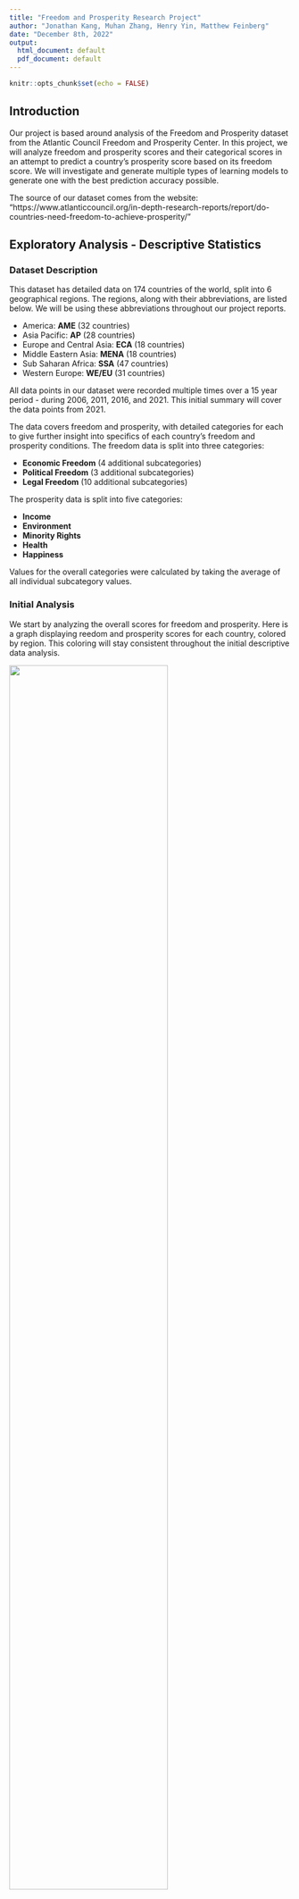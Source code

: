 ```yaml
---
title: "Freedom and Prosperity Research Project"
author: "Jonathan Kang, Muhan Zhang, Henry Yin, Matthew Feinberg"
date: "December 8th, 2022"
output:
  html_document: default
  pdf_document: default
---
```


```r
knitr::opts_chunk$set(echo = FALSE)
```

## Introduction

Our project is based around analysis of the Freedom and Prosperity dataset from the Atlantic Council Freedom and Prosperity Center. In this project, we will analyze freedom and prosperity scores and their categorical scores in an attempt to predict a country's prosperity score based on its freedom score. We will investigate and generate multiple types of learning models to generate one with the best prediction accuracy possible. 

The source of our dataset comes from the website: "https://www.atlanticcouncil.org/in-depth-research-reports/report/do-countries-need-freedom-to-achieve-prosperity/"





## Exploratory Analysis - Descriptive Statistics


### Dataset Description

This dataset has detailed data on 174 countries of the world, split into 6 geographical regions. The regions, along with their abbreviations, are listed below. We will be using these abbreviations throughout our project reports.

- America: **AME** (32 countries)
- Asia Pacific: **AP** (28 countries)
- Europe and Central Asia: **ECA** (18 countries)
- Middle Eastern Asia: **MENA** (18 countries)
- Sub Saharan Africa: **SSA** (47 countries)
- Western Europe: **WE/EU** (31 countries)

All data points in our dataset were recorded multiple times over a 15 year period - during 2006, 2011, 2016, and 2021. This initial summary will cover the data points from 2021.

The data covers freedom and prosperity, with detailed categories for each to give further insight into specifics of each country's freedom and prosperity conditions. The freedom data is split into three categories:

- **Economic Freedom** (4 additional subcategories)
- **Political Freedom** (3 additional subcategories)
- **Legal Freedom** (10 additional subcategories)

The prosperity data is split into five categories:

- **Income**
- **Environment**
- **Minority Rights**
- **Health**
- **Happiness**

Values for the overall categories were calculated by taking the average of all individual subcategory values.

### Initial Analysis

We start by analyzing the overall scores for freedom and prosperity. Here is a graph displaying reedom and prosperity scores for each country, colored by region. This coloring will stay consistent throughout the initial descriptive data analysis.

![](https://raw.githubusercontent.com/illinois-stat447/fa22-prj-muhanz2-jk36-haorany3-maf7/main/img/maf7/overallscores.png){width=75%}

Both freedom and prosperity scores are scaled to values between 0 and 100 inclusive. Here are some basic statistics for both scores (rounded to two decimal places):

**Freedom Score**

- Mean: 56.69
- Standard Deviaton: 19.94
- Minimum: 11.61
- Maximum: 92.45

**Prosperity Score**

- Mean: 51.24
- Standard Deviation: 18.77
- Minimum: 15.96
- Maximum: 97.13


### Freedom Score Analysis

We can analyze the freedom scores for each specific region. We can use a box plot to visually see the freedom scores grouped by region.

![](https://raw.githubusercontent.com/illinois-stat447/fa22-prj-muhanz2-jk36-haorany3-maf7/main/img/maf7/freedomscores.png){width=75%}

Our dataset has an additional categorical variable for freedom scores. The categorical variable is assigned as follows:

- **Unfree (UF)**: freedom score from 0 to 25 (11 countries)
- **Mostly Unfree (MUF)**: freedom score from 25 to 50 (55 countries)
- **Mostly Free (MF)**: freedom score from 50 to 75 (67 countries)
- **Free (F)**: freedom score from 75 to 100 (41 countries)

We can use this categorical variable to generate an additional visualization for country freedom. These bar plots are shown below.

![](https://raw.githubusercontent.com/illinois-stat447/fa22-prj-muhanz2-jk36-haorany3-maf7/main/img/maf7/freedomcategorical.png){width=75%}

From these two plots, we can see that the average freedom score is much higher for Western European countries compared to every other region. There are also 28 Western European countries that are Free out of a total of 41 Free countries. 

### Prosperity Score Analysis

Similarly to what we have just done for the freedom scores, we can analyze the prosperity scores by region. We can use a box plot to visually see the prosperity scores grouped by region.

![](https://raw.githubusercontent.com/illinois-stat447/fa22-prj-muhanz2-jk36-haorany3-maf7/main/img/maf7/prosperityscores.png){width=75%}

Similarly to the freedom scores, our dataset has an additional categorical variable for prosperity scores. The categorical variable is assigned as follows:

- **Unprosperous (UP)**: prosperity score from 0 to 25 (5 countries)
- **Mostly Unprosperous (MUP)**: prosperity score from 25 to 50 (87 countries)
- **Mostly Prosperous (MP)**: prosperity score from 50 to 75 (57 countries)
- **Prosperous (P)**: prosperity score from 75 to 100 (25 countries)

We can use this categorical variable to generate an additional visualization for country prosperity. These bar plots are shown below.

![](https://raw.githubusercontent.com/illinois-stat447/fa22-prj-muhanz2-jk36-haorany3-maf7/main/img/maf7/prosperitycategorical.png){width=75%}

Once again, Western European countries have a higher average prosperity score than the other regions. Western European countries also account for 17 of the 25 Prosperous countries.


## Exploratory Analysis - Correlations 

We will investigate the correlations between the main categories of Freedom and Prosperity against their subcategories. Next, we will dive into the specific factors of Freedom and obtain the factors that have are highly correlated with the subcategories of Freedom.

## Freedom and its Main Categories


![Freedom Correlations](https://github.com/illinois-stat447/fa22-prj-muhanz2-jk36-haorany3-maf7/blob/main/img/freedom_scores.png?raw=true){width=100%}

## Prosperity and its Main Cateogries

![Prosperity Correlations](https://github.com/illinois-stat447/fa22-prj-muhanz2-jk36-haorany3-maf7/blob/main/img/prosperity_scores.png?raw=true){width=100%}

## Freedom Subcategory (1)

![Political Freedom](https://github.com/illinois-stat447/fa22-prj-muhanz2-jk36-haorany3-maf7/blob/main/img/political_freedom.png?raw=true){width=80%}

## Freedom Subcategory (2)

![Legal Freedom](https://github.com/illinois-stat447/fa22-prj-muhanz2-jk36-haorany3-maf7/blob/main/img/legal_freedom.png?raw=true){width=100%}

## Freedom Subcategory (3)

![Economic Freedom](https://github.com/illinois-stat447/fa22-prj-muhanz2-jk36-haorany3-maf7/blob/main/img/economic_freedom.png?raw=true){width=80%}







## Statistical Learning Methods

For the following slides, we will be looking at various statistical models that will help with this data analysis project.

## Linear Regression - General Scores

![Linear Regression](https://github.com/illinois-stat447/fa22-prj-muhanz2-jk36-haorany3-maf7/blob/main/img/freedomvprosperity.png?raw=true){width=60%}

From this plot we can infer that there seems to be an upward curve resembling an exponential relationship. As there seems to be two large clusters, we will attempt to cluster the groups using Gaussian Mixture Model method.

## Gaussian Mixture Model Clustering

![Gaussian Mixture Model](https://github.com/illinois-stat447/fa22-prj-muhanz2-jk36-haorany3-maf7/blob/main/img/gaussian_clusters.png?raw=true){width=60%}

We can see from the clusters above that there are two clustered groups between the free and prosporous countries against the unfree and unprosperous countries.

## Regression Model With Interaction Term
![](https://github.com/illinois-stat447/fa22-prj-muhanz2-jk36-haorany3-maf7/blob/main/img/henry-img/Compare%20Freedom-Driven%20Prosperity%20with%20Endowment.png?raw=true){width=60%}

![](https://github.com/illinois-stat447/fa22-prj-muhanz2-jk36-haorany3-maf7/blob/main/img/henry-img/A%20Closer%20Look.png?raw=true){width=60%}

![](https://github.com/illinois-stat447/fa22-prj-muhanz2-jk36-haorany3-maf7/blob/main/img/henry-img/Criteria%20Based%20Model%20Selection.png?raw=true){width=60%}

The plots show endowment has a little to do with prosperity. The statistics also echo this conclusion as only freedom score was kept in the final model using an AIC based variable selection process.

## Machine Learning Models for porsperity score prediction

We use several supervised learning methods to build prediction models for prosperity scores based on all the freedom subcategories, and compare their performances. 

## Data Processing and prediction settings 
Our data source is from the Atlantic Council. For every country beginning from 2006 and in every 5 years, the Atlantic Council give it a score for every freedom subcategories and prosperity. Using these scores, we form the training and testing data set. Since the algorithmic models we intend to use are designed for predicting discrete values, we have to classify the prosperity scores into reasonable partitions.In achieving this, the following basic statistical inferences are made:

| mean | median | maximum | minimum | standard deviation| 
| :----: | :----: | :----: | :----: | :----: |
| 48.38 | 50.57 | 98.63 | 15.47 | 19.05 |


The following is the visualization of distribution of prosperity scores amongst all data. 
![](https://github.com/illinois-stat447/fa22-prj-muhanz2-jk36-haorany3-maf7/blob/main/img/muhan/prosperity_score_distribution.png){width=50%}




We observe that most countries have prosperity score in between 75 and 25 and a few are below 75. It is important to note that by Atlantic Council's definition, 75 is the threshold for developing countries and developed countries and 50 is the threshold for under developing countries and developing countries. We partition our data accordingly by this standard. We set the label 1, 2, and 3, where 1 stands for under developing countries, 2 stands for developing countries, and 3 stands for developed countries. Combining all the data from 2021, 2016, 2011, and 2006, we find that there are 384 under developing labels, 213, developing labels, and 99 developed labels. 

| labels | meaning | threshold | size | 
| :----: | :----: | :----: | :----: |
| 1 | under developing countries | score <= 50 | 384 |
| 2 | developing countries | score <= 75 and score > 50| 213 |
| 3 | developed countries| score > 75| 99 |


Next, we delete all rows where there exists at least one null values. In separating training data and testing data, we use the default 0.8 value, whereby 80% of the data are for training and 20% of the data are for testing. After this process, we find that we have 395 data set for training and 98 for testing. It is also worth while to state that we have 17 features. 

## Decision Tree
Our initial decision tree model yields a 100% accuracy on training data and 82.65% accuracy on testing data. In avoiding over fitting, we then conduct post pruning. Our method is to continuously delete the node with the lowest impurity (least able to classify data) until the test data accuracy is maximized. The lowest impurity is manifested by "effective alpha". The following graph shows the accuracy with every node we prune (the x axis is the lowest effective alpha of ever tree). 

![](https://github.com/illinois-stat447/fa22-prj-muhanz2-jk36-haorany3-maf7/blob/main/img/muhan/pruning_accuracy.png?raw=true){width=50%}


While training accuracy decreases monotonically with nodes being removed, testing accuracy increases to a pinnacle, and then decreases monotonically. This is performing as expected since as the nodes are being removed, the problem of over fitting is being addressed, and as it starts to decrease, the model becomes to under fitting. In light of this observation, we pick the pinnacle of testing accuracy to be our final decision tree model. We reach a 85.71% accuracy for testing data and 95.94% accuracy for training data. 

In addition, the simplicity of decision tree model also allows us to open the "black box" of the model itself. The following is the visualization of our post pruning model.  

![Decision tree visualization](https://github.com/illinois-stat447/fa22-prj-muhanz2-jk36-haorany3-maf7/blob/main/img/muhan/decision_tree.png?raw=true){width=80%}



Such visualization allows us to obtain the nodes with highest impurity. It implies that the nodes are amongst the strongest in separating labels, and hence, they are the most determining factors in implicating prosperity. From descending importance, these variables are: "State capacity", "Absence of Corruption", "Government integrity", and "Efficient judiciary". In light of this finding, we state that an effective governmental apparatus in maintaining law and order correlates with a country's prosperity. 

## Other attempts 
Although we reached a decent accuracy based on random forest, it would be beneficial if we test the performance of other major models. We also attempted random forest, gradient boosting, and neural network. For random forest, we obtain the optimal results after 300 iterations, and for gradient boosting, it is 100 iterations. For neural network, we setup 1 hidden layer and 50 training epochs. The following is the performance of all our models. 

| Model | training data accuracy | testing data accuracy | training data F1 score | testing data F1 score | 
| :----: | :----: | :----: | :----: | :----: |
| Decision tree | 0.960 | 0.857 | 0.960 | 0.859 |
| Random Forest | 1.000 | 0.867 | 1.000 | 0.864 |
| Gradient Boosting | 1.000 | 0.878 | 1.000 | 0.876 |
| Neural Network | 0.486 | 0.480 | 0.654 | 0.648 |

Gradient Boosting and Decision Tree performed slightly better than Decision Tree, while Neural Network's performance is catastrophic, this is possibly due to lack of training data, and preponderance of features. Simple model such as decision tree almost performed as well as Random Forest and Gradient Tree. 





## Time Series Data Analysis with Raw Data

Understanding what variables are important according the correlations of the normalized scores, we will check the current situation of some countries and investigate if the raw data aligns with our findings from the scored dataset. Countries are chosen based on three criterion, biggest change in freedom/prosperity score, richness in raw data, and representation of the world. Based on these, four countries were chosen: Venezuela, Hungary, European Union, and USA.

The raw data were fetched from the World Bank using the package WDI. Several indicators were selected to replicate each of the category the original dataset used. 

### Venezuela, RB

![Venezuela Time Series](https://github.com/illinois-stat447/fa22-prj-muhanz2-jk36-haorany3-maf7/blob/main/img/henry-img/Time%20Series%201%20Venezuela.png?raw=true){width=80%}

### Hungary

![Hungary Time Series](https://github.com/illinois-stat447/fa22-prj-muhanz2-jk36-haorany3-maf7/blob/main/img/henry-img/Time%20Series%202%20Hungary.png?raw=true){width=80%}

### European Union

![EU Time Series](https://github.com/illinois-stat447/fa22-prj-muhanz2-jk36-haorany3-maf7/blob/main/img/henry-img/Time%20Series%203%20EU.png?raw=true){width=80%}

### USA
![USA Time Series](https://github.com/illinois-stat447/fa22-prj-muhanz2-jk36-haorany3-maf7/blob/main/img/henry-img/Time%20Series%204%20US.png?raw=true){width=80%}

Overall, its clear to see that environment, health, and income have been improving over time as a country get freer. The trend essentially echos each other.

## Conclusion

To summarize, we have learned that ...





## Citations:









